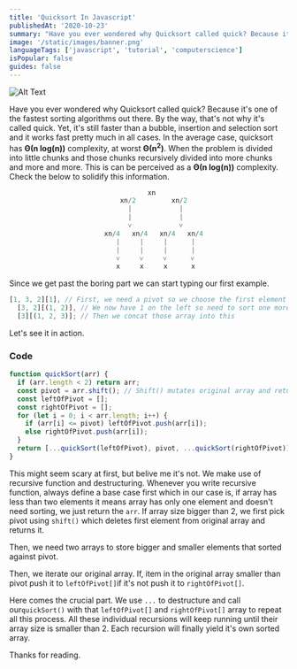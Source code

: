 ```yaml
---
title: 'Quicksort In Javascript'
publishedAt: '2020-10-23'
summary: "Have you ever wondered why Quicksort called quick? Because it's one of the fastest sorting algorithms out there. Tutorial in Javascript/Typescript."
image: '/static/images/banner.png'
languageTags: ['javascript', 'tutorial', 'computerscience']
isPopular: false
guides: false
---
```


![Alt Text](/static/images/quicksort-in-javascript/quicksort.png)

Have you ever wondered why Quicksort called quick? Because it's one of the fastest sorting algorithms out there. By the way, that's not why it's called quick. Yet, it's still faster than a bubble, insertion and selection sort and it works fast pretty much in all cases. In the average case, quicksort has **Θ(n log(n))** complexity, at worst **Θ(n<sup>2</sup>)**. When the problem is divided into little chunks and those chunks recursively divided into more chunks and more and more. This is can be perceived as a **Θ(n log(n))** complexity. Check the below to solidify this information.

```javascript
                                   xn
                            xn/2         xn/2
                              |            |
                              |            |
                              ˅            ˅
                        xn/4   xn/4   xn/4   xn/4
                           |     |     |      |
                           |     |     |      |
                           ˅     ˅     ˅      ˅
                           x     x     x      x
```

Since we get past the boring part we can start typing our first example.

```javascript
[1, 3, 2][1], // First, we need a pivot so we choose the first element as pivot. If any element greater than pivot goes right if smaller goes left.
  [3, 2][(1, 2)], // We now have 1 on the left so need to sort one more time. This time we pick 3 as a pivot. Since 2 is lower than 3 we push it 2 left we end up having
  [3][(1, 2, 3)]; // Then we concat those array into this
```

Let's see it in action.

### Code

```javascript
function quickSort(arr) {
  if (arr.length < 2) return arr;
  const pivot = arr.shift(); // Shift() mutates original array and return first element. Opposite of pop()
  const leftOfPivot = [];
  const rightOfPivot = [];
  for (let i = 0; i < arr.length; i++) {
    if (arr[i] <= pivot) leftOfPivot.push(arr[i]);
    else rightOfPivot.push(arr[i]);
  }
  return [...quickSort(leftOfPivot), pivot, ...quickSort(rightOfPivot)];
}
```

This might seem scary at first, but belive me it's not. We make use of recursive function and destructuring. Whenever you write recursive function, always define a base case first which in our case is, if array has less than two elements it means array has only one element and doesn't need sorting, we just return the <code>arr</code>. If array size bigger than 2, we first pick pivot using <code>shift()</code> which deletes first element from original array and returns it.

Then, we need two arrays to store bigger and smaller elements that sorted against pivot.

Then, we iterate our original array. If, item in the original array smaller than pivot push it to <code>leftOfPivot[]</code>if it's not push it to <code>rightOfPivot[]</code>.

Here comes the crucial part. We use <code>...</code> to destructure and call our<code>quickSort()</code> with that <code>leftOfPivot[]</code> and <code>rightOfPivot[]</code> array to repeat all this process. All these individual recursions will keep running until their array size is smaller than 2. Each recursion will finally yield it's own sorted array.

Thanks for reading.
